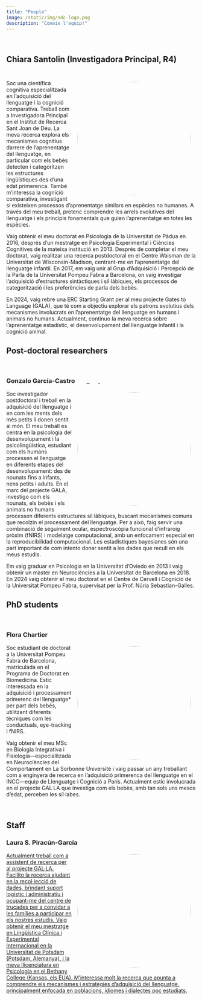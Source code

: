 ```yaml
---
title: "People"
image: /static/img/ndc-logo.png
description: "Coneix l'equip!"
---
```

<link rel="stylesheet" href="https://cdnjs.cloudflare.com/ajax/libs/font-awesome/6.7.2/css/all.min.css" integrity="sha512-Evv84Mr4kqVGRNSgIGL/F/aIDqQb7xQ2vcrdIwxfjThSH8CSR7PBEakCr51Ck+w+/U6swU2Im1vVX0SVk9ABhg==" crossorigin="anonymous" referrerpolicy="no-referrer"/>

<br>

<h2>Chiara Santolin (Investigadora Principal, R4)&nbsp;&nbsp;&nbsp;&nbsp;&nbsp;<a href="mailto:chiara.santolin@sjd.es" class="shadow-sm"><i class="fas fa-envelope text-dark"></i></a>&nbsp;&nbsp;&nbsp;<a href="https://scholar.google.com/citations?user=j-liw-wAAAAJ" target="_blank"><i class="fas fa-graduation-cap text-dark"></i></a>&nbsp;&nbsp;<a href="https://orcid.org/0000-0002-8361-5574" target="_blank"><i class="fa-brands fa-orcid text-dark"></i>
</a>&nbsp;&nbsp;</h2>

![](/static/img/chiara.jpg){width="300px" style="float: right; margin: 5px 15px 5px 15px; border-radius: 50%;"}

Soc una científica cognitiva especialitzada en l'adquisició del llenguatge i la cognició comparativa. Treball com a Investigadora Principal en el Institut de Recerca Sant Joan de Déu. La meva recerca explora els mecanismes cognitius darrere de l'aprenentatge del llenguatge, en particular com els bebès detecten i categoritzen les estructures lingüístiques des d'una edat primerenca. També m'interessa la cognició comparativa, investigant si existeixen processos d'aprenentatge similars en espècies no humanes. A través del meu treball, pretenc comprendre les arrels evolutives del llenguatge i els principis fonamentals que guien l'aprenentatge en totes les espècies.

Vaig obtenir el meu doctorat en Psicologia de la Universitat de Pàdua en 2016, després d'un mestratge en Psicologia Experimental i Ciències Cognitives de la mateixa institució en 2013. Després de completar el meu doctorat, vaig realitzar una recerca postdoctoral en el Centre Waisman de la Universitat de Wisconsin-Madison, centrant-me en l'aprenentatge del llenguatge infantil. En 2017, em vaig unir al Grup d'Adquisició i Percepció de la Parla de la Universitat Pompeu Fabra a Barcelona, ​​on vaig investigar l'adquisició d'estructures sintàctiques i sil·làbiques, els processos de categorització i les preferències de parla dels bebès.

En 2024, vaig rebre una ERC Starting Grant per al meu projecte Gates to Language (GALA), que té com a objectiu explorar els patrons evolutius dels mecanismes involucrats en l'aprenentatge del llenguatge en humans i animals no humans. Actualment, continuo la meva recerca sobre l'aprenentatge estadístic, el desenvolupament del llenguatge infantil i la cognició animal.

## Post-doctoral researchers

<br>

<h3>Gonzalo García-Castro&nbsp;&nbsp;&nbsp;&nbsp;&nbsp;<a href="mailto:gonzalo.garcia@sjd.es" class="shadow-sm" target="_blank"><i class="fas fa-envelope text-dark"></i></a>&nbsp;&nbsp;&nbsp;<a href="https://scholar.google.com/citations?user=fHetiuQAAAAJ" target="_blank"><i class="fas fa-graduation-cap text-dark"></i>&nbsp;&nbsp;<a href="https://orcid.org/0000-0002-8553-4209" target="_blank"><i class="fa-brands fa-orcid text-dark"></i></a>&nbsp;&nbsp;<a href="https://twitter.com/gongcastro" target="_blank"><i class="fab fa-twitter text-dark"></i></a>&nbsp;&nbsp;<a href="https://www.linkedin.com/in/gongcastro/" target="_blank"><i class="fa-brands fa-linkedin-in text-dark"></i></a>&nbsp;&nbsp;<a href="https://bsky.app/profile/gongcastro.bsky.social" target="_blank"><i class="fa-brands fa-bluesky text-dark"></i>
</a>&nbsp;&nbsp;<a href="https://hub.docker.com/u/gongcastro" target="_blank"><i class="fa-brands fa-docker text-dark"></i></a>&nbsp;&nbsp;<a href="https://github.com/gongcastro" target="_blank"><i class="fab fa-github text-dark"></i></a></h3>


![](/static/img/gonzalo.jpg){width="300px" style="float: right; margin: 5px 15px 5px 15px; border-radius: 50%;"}

Soc investigador postdoctoral i treball en la adquisició del llenguatge i en com les ments dels més petits li donen sentit al món. El meu treball es centra en la psicologia del desenvolupament i la psicolingüística, estudiant com els humans processen el llenguatge en diferents etapes del desenvolupament: des de nounats fins a infants, nens petits i adults. En el marc del projecte GALA, investigo com els nounats, els bebès i els animals no humans processen diferents estructures sil·làbiques, buscant mecanismes comuns que recolzin el processament del llenguatge. Per a això, faig servir una combinació de seguiment ocular, espectroscòpia funcional d'infraroig pròxim (fNIRS) i modelatge computacional, amb un enfocament especial en la reproducibilidad computacional. Les estadístiques bayesianes són una part important de com intento donar sentit a les dades que recull en els meus estudis.

Em vaig graduar en Psicologia en la Universitat d'Oviedo en 2013 i vaig obtenir un màster en Neurociències a la Universitat de Barcelona en 2018. En 2024 vaig obtenir el meu doctorat en el Centre de Cervell i Cognició de la Universitat Pompeu Fabra, supervisat per la Prof. Núria Sebastian-Galles.

## PhD students

<br>

<h3>Flora Chartier&nbsp;&nbsp;&nbsp;&nbsp;&nbsp;<a href="mailto:flora.chartier@sjd.es" class="shadow-sm" target="_blank"><i class="fas fa-envelope text-dark"></i></a></h3>

![](/static/img/flora.jpg){width="300px" style="float: right; margin: 5px 15px 5px 15px; border-radius: 50%;"}

Soc estudiant de doctorat a la Universitat Pompeu Fabra de Barcelona, ​​matriculada en el Programa de Doctorat en Biomedicina. Estic interessada en la adquisició i processament primerenc del llenguatge* per part dels bebès, utilitzant diferents tècniques com les conductuals, eye-tracking i fNIRS.

Vaig obtenir el meu MSc en Biologia Integrativa i Fisiologia---especialitzada en Neurociències del Comportament en La Sorbonne Université i vaig passar un any treballant com a enginyera de recerca en l'adquisició primerenca del llenguatge en el INCC---equip de Llenguatge i Cognició a París. Actualment estic involucrada en el projecte GAL·LA que investiga com els bebès, amb tan sols uns mesos d'edat, perceben les síl·labes.

<br>

## Staff

<h3>Laura S. Piracún-García&nbsp;&nbsp;&nbsp;&nbsp;&nbsp;<a href="mailto:laurasirley.piracun@sjd.es" class="shadow-sm" target="_blank"><i class="fas fa-envelope text-dark"></i></h3>

![](/static/img/laura.jpg){width="300px" style="float: right; margin: 5px 15px 5px 15px; border-radius: 50%;"}

Actualment treball com a assistent de recerca per al projecte GAL·LA. Facilito la recerca ajudant en la recol·lecció de dades, brindant suport logístic i administratiu i ocupant-me del centre de trucades per a convidar a les famílies a participar en els nostres estudis. Vaig obtenir el meu mestratge en Lingüística Clínica i Experimental Internacional en la Universitat de Potsdam (Potsdam, Alemanya), i la meva llicenciatura en Psicologia en el Bethany College (Kansas, els EUA). M'interessa molt la recerca que apunta a comprendre els mecanismes i estratègies d'adquisició del llenguatge, principalment enfocada en poblacions, idiomes i dialectes poc estudiats.

